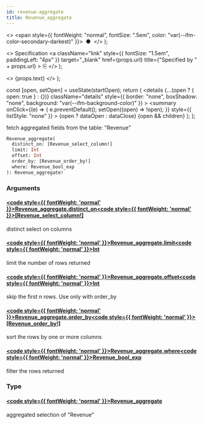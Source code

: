 ```yaml
---
id: revenue-aggregate
title: Revenue_aggregate
---
```


<head>
  <meta content="noindex" name="robots" />
  <meta charset="utf-8" />
</head>

  <>
    <span style={{ fontWeight: "normal", fontSize: ".5em", color: "var(--ifm-color-secondary-darkest)" }}>
      &nbsp;●&nbsp;
    </span>
  </>
);

  <>
    Specification
    <a
      className="link"
      style={{ fontSize: "1.5em", paddingLeft: "4px" }}
      target="_blank"
      href={props.url}
      title={"Specified by " + props.url}
    >
      ⎘
    </a>
  </>
);

  <>
    <span className={props.class}>{props.text}</span>
  </>
);


  const [open, setOpen] = useState(startOpen);
  return (
    <details
      {...(open ? { open: true } : {})}
      className="details"
      style={{ border: "none", boxShadow: "none", background: "var(--ifm-background-color)" }}
    >
      <summary
        onClick={(e) => {
          e.preventDefault();
          setOpen((open) => !open);
        }}
        style={{ listStyle: "none" }}
      >
        {open ? dataOpen : dataClose}
      </summary>
      {open && children}
    </details>
  );
};

fetch aggregated fields from the table: "Revenue"

```graphql
Revenue_aggregate(
  distinct_on: [Revenue_select_column!]
  limit: Int
  offset: Int
  order_by: [Revenue_order_by!]
  where: Revenue_bool_exp
): Revenue_aggregate!
```

### Arguments

#### [<code style={{ fontWeight: 'normal' }}>Revenue_aggregate.<b>distinct_on</b></code>](#)<Bullet />[<code style={{ fontWeight: 'normal' }}><b>[Revenue_select_column!]</b></code>](/docs/api/airdrops/graphql/envio/enums/revenue-select-column.mdx) <Badge class="badge badge--secondary " text="list"/> <Badge class="badge badge--secondary " text="enum"/>

distinct select on columns

#### [<code style={{ fontWeight: 'normal' }}>Revenue_aggregate.<b>limit</b></code>](#)<Bullet />[<code style={{ fontWeight: 'normal' }}><b>Int</b></code>](/docs/api/airdrops/graphql/envio/scalars/int.mdx) <Badge class="badge badge--secondary " text="scalar"/>

limit the number of rows returned

#### [<code style={{ fontWeight: 'normal' }}>Revenue_aggregate.<b>offset</b></code>](#)<Bullet />[<code style={{ fontWeight: 'normal' }}><b>Int</b></code>](/docs/api/airdrops/graphql/envio/scalars/int.mdx) <Badge class="badge badge--secondary " text="scalar"/>

skip the first n rows. Use only with order_by

#### [<code style={{ fontWeight: 'normal' }}>Revenue_aggregate.<b>order_by</b></code>](#)<Bullet />[<code style={{ fontWeight: 'normal' }}><b>[Revenue_order_by!]</b></code>](/docs/api/airdrops/graphql/envio/inputs/revenue-order-by.mdx) <Badge class="badge badge--secondary " text="list"/> <Badge class="badge badge--secondary " text="input"/>

sort the rows by one or more columns

#### [<code style={{ fontWeight: 'normal' }}>Revenue_aggregate.<b>where</b></code>](#)<Bullet />[<code style={{ fontWeight: 'normal' }}><b>Revenue_bool_exp</b></code>](/docs/api/airdrops/graphql/envio/inputs/revenue-bool-exp.mdx) <Badge class="badge badge--secondary " text="input"/>

filter the rows returned

### Type

#### [<code style={{ fontWeight: 'normal' }}><b>Revenue_aggregate</b></code>](/docs/api/airdrops/graphql/envio/objects/revenue-aggregate.mdx) <Badge class="badge badge--secondary " text="object"/>

aggregated selection of "Revenue"

